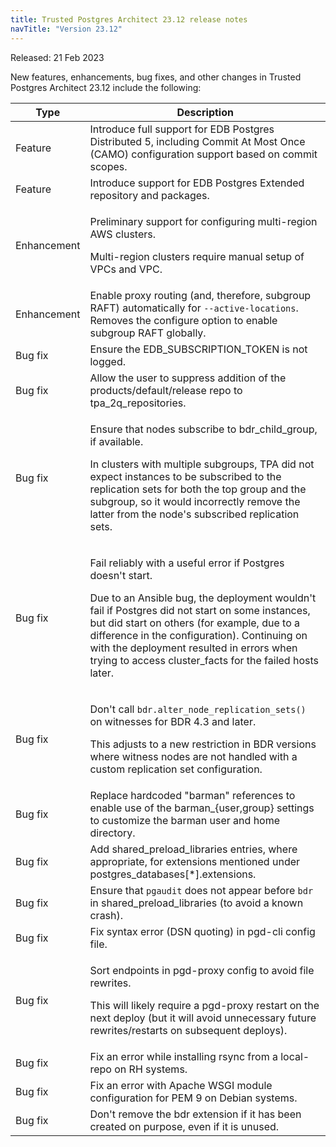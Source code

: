 ```yaml
---
title: Trusted Postgres Architect 23.12 release notes 
navTitle: "Version 23.12"
---
```


Released: 21 Feb 2023

New features, enhancements, bug fixes, and other changes in Trusted Postgres Architect 23.12 include the following:

| Type | Description |
| ---- |------------ |
| Feature | Introduce full support for EDB Postgres Distributed 5, including Commit At Most Once (CAMO) configuration support based on commit scopes. |
| Feature | Introduce support for EDB Postgres Extended repository and packages. |
| Enhancement | <p>Preliminary support for configuring multi-region AWS clusters.</p><p>Multi-region clusters require manual setup of VPCs and VPC. </p> |
| Enhancement | Enable proxy routing (and, therefore, subgroup RAFT) automatically for `--active-locations`. Removes the configure option to enable subgroup RAFT globally. |
| Bug fix | Ensure the EDB_SUBSCRIPTION_TOKEN is not logged.|
| Bug fix | Allow the user to suppress addition of the products/default/release repo to tpa_2q_repositories. |
| Bug fix | <p>Ensure that nodes subscribe to bdr_child_group, if available.</p><p> In clusters with multiple subgroups, TPA did not expect instances to be subscribed to the replication sets for both the top group and the subgroup, so it would incorrectly remove the latter from the node's subscribed replication sets.</p>|  
| Bug fix | <p>Fail reliably with a useful error if Postgres doesn't start. </p><p> Due to an Ansible bug, the deployment wouldn't fail if Postgres did not start on some instances, but did start on others (for example, due to a difference in the configuration). Continuing on with the deployment resulted in errors when trying to access cluster_facts for the failed hosts later. </p> |
| Bug fix | <p>Don't call `bdr.alter_node_replication_sets()` on witnesses for BDR 4.3 and later.</p><p> This adjusts to a new restriction in BDR versions where witness nodes are not handled with a custom replication set configuration. </p>
| Bug fix | Replace hardcoded "barman" references to enable use of the barman_{user,group} settings to customize the barman user and home directory. |
| Bug fix | Add shared_preload_libraries entries, where appropriate, for extensions mentioned under postgres_databases[*].extensions. |
| Bug fix | Ensure that `pgaudit` does not appear before `bdr` in shared_preload_libraries (to avoid a known crash). |
| Bug fix | Fix syntax error (DSN quoting) in pgd-cli config file. |
| Bug fix | <p> Sort endpoints in pgd-proxy config to avoid file rewrites. </p> <p> This will likely require a pgd-proxy restart on the next deploy (but it will avoid unnecessary future rewrites/restarts on subsequent deploys). </p> |
| Bug fix | Fix an error while installing rsync from a local-repo on RH systems. 
| Bug fix | Fix an error with Apache WSGI module configuration for PEM 9 on Debian systems. |
| Bug fix | Don't remove the bdr extension if it has been created on purpose, even if it is unused. |
 
